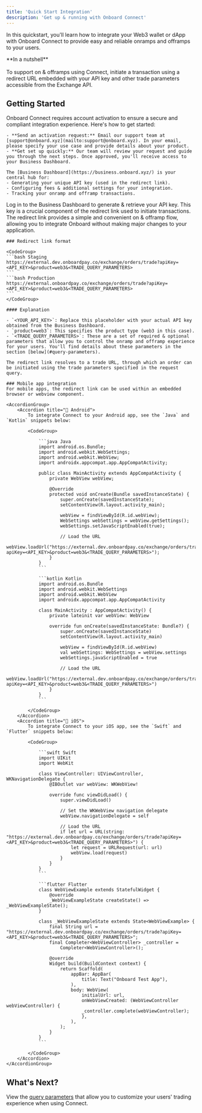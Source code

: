 ```yaml
---
title: 'Quick Start Integration'
description: 'Get up & running with Onboard Connect'
---
```


In this quickstart, you'll learn how to integrate your Web3 wallet or dApp with Onboard Connect to provide easy and reliable onramps and offramps to your users.

<Tip>
**In a nutshell** <br/><br/>
To support on & offramps using Connect, initiate a transaction using a redirect URL embedded with your API key and other trade parameters accessible from the Exchange API.
</Tip>

## Getting Started

<Steps>
  <Step title="Sign up to Connect">
    Onboard Connect requires account activation to ensure a secure and compliant integration experience.  Here's how to get started:

    - **Send an activation request:** Email our support team at [support@onboard.xyz](mailto:support@onboard.xyz). In your email, please specify your use case and provide details about your product.
    - **Get set up quickly:** Our team will review your request and guide you through the next steps. Once approved, you'll receive access to your Business Dashboard.
    
    The [Business Dashboard](https://business.onboard.xyz/) is your central hub for:
    - Generating your unique API key (used in the redirect link).
    - Configuring fees & additional settings for your integration.
    - Tracking your onramp and offramp transactions.
  </Step>
  <Step title="Obtain your API Key">
    Log in to the Business Dashboard to generate & retrieve your API key. This key is a crucial component of the redirect link used to initiate transactions.
  </Step>
  <Step title="Build your redirect link">
    The redirect link provides a simple and convenient on & offramp flow, allowing you to integrate Onboard without making major changes to your application.

    ### Redirect link format

    <CodeGroup>
    ```bash Staging
    https://external.dev.onboardpay.co/exchange/orders/trade?apiKey=<API_KEY>&product=web3&<TRADE_QUERY_PARAMETERS>
    ```
    ```bash Production
    https://external.onboardpay.co/exchange/orders/trade?apiKey=<API_KEY>&product=web3&<TRADE_QUERY_PARAMETERS>
    ```
    </CodeGroup>

    #### Explanation

    - `<YOUR_API_KEY>`: Replace this placeholder with your actual API key obtained from the Business Dashboard.
    - `product=web3`: This specifies the product type (web3 in this case).
    - `<TRADE_QUERY_PARAMETERS>`: These are a set of required & optional parameters that allow you to control the onramp and offramp experience for your users. You'll find details about these parameters in the section [below](#query-parameters).

    The redirect link resolves to a trade URL, through which an order can be initiated using the trade parameters specified in the request query.
    
    ### Mobile app integration
    For mobile apps, the redirect link can be used within an embedded browser or webview component.

    <AccordionGroup>
        <Accordion title="🤖 Android">
            To integrate Connect to your Android app, see the `Java` and `Kotlin` snippets below:

            <CodeGroup>

                ```java Java
                import android.os.Bundle;
                import android.webkit.WebSettings;
                import android.webkit.WebView;
                import androidx.appcompat.app.AppCompatActivity;

                public class MainActivity extends AppCompatActivity {
                    private WebView webView;

                    @Override
                    protected void onCreate(Bundle savedInstanceState) {
                        super.onCreate(savedInstanceState);
                        setContentView(R.layout.activity_main);

                        webView = findViewById(R.id.webView);
                        WebSettings webSettings = webView.getSettings();
                        webSettings.setJavaScriptEnabled(true);

                        // Load the URL
                        webView.loadUrl("https://external.dev.onboardpay.co/exchange/orders/trade?apiKey=<API_KEY>&product=web3&<TRADE_QUERY_PARAMETERS>");
                    }
                }
                ```

                ```kotlin Kotlin
                import android.os.Bundle
                import android.webkit.WebSettings
                import android.webkit.WebView
                import androidx.appcompat.app.AppCompatActivity

                class MainActivity : AppCompatActivity() {
                    private lateinit var webView: WebView

                    override fun onCreate(savedInstanceState: Bundle?) {
                        super.onCreate(savedInstanceState)
                        setContentView(R.layout.activity_main)

                        webView = findViewById(R.id.webView)
                        val webSettings: WebSettings = webView.settings
                        webSettings.javaScriptEnabled = true

                        // Load the URL
                        webView.loadUrl("https://external.dev.onboardpay.co/exchange/orders/trade?apiKey=<API_KEY>&product=web3&<TRADE_QUERY_PARAMETERS>")
                    }
                }
                ```

            </CodeGroup>
        </Accordion>
        <Accordion title="🍏 iOS">
            To integrate Connect to your iOS app, see the `Swift` and `Flutter` snippets below:

            <CodeGroup>

                ```swift Swift
                import UIKit
                import WebKit

                class ViewController: UIViewController, WKNavigationDelegate {
                    @IBOutlet var webView: WKWebView!

                    override func viewDidLoad() {
                        super.viewDidLoad()

                        // Set the WKWebView navigation delegate
                        webView.navigationDelegate = self

                        // Load the URL
                        if let url = URL(string: "https://external.dev.onboardpay.co/exchange/orders/trade?apiKey=<API_KEY>&product=web3&<TRADE_QUERY_PARAMETERS>") {
                            let request = URLRequest(url: url)
                            webView.load(request)
                        }
                    }
                }
                ```

                ```flutter Flutter
                class WebViewExample extends StatefulWidget {
                    @override
                    _WebViewExampleState createState() => _WebViewExampleState();
                }

                class _WebViewExampleState extends State<WebViewExample> {
                    final String url = "https://external.dev.onboardpay.co/exchange/orders/trade?apiKey=<API_KEY>&product=web3&<TRADE_QUERY_PARAMETERS>";
                    final Completer<WebViewController> _controller =
                        Completer<WebViewController>();

                    @override
                    Widget build(BuildContext context) {
                        return Scaffold(
                            appBar: AppBar(
                                title: Text("Onboard Test App"),
                            ),
                            body: WebView(
                                initialUrl: url,
                                onWebViewCreated: (WebViewController webViewController) {
                                _controller.complete(webViewController);
                                },
                            ),
                        );
                    }
                }
                ```

            </CodeGroup>
        </Accordion>
    </AccordionGroup>
  </Step>
</Steps>

## What's Next?

View the [query parameters](/onboard-exchange/connect/query-parameters) that allow you to customize your users' trading experience when using Connect.